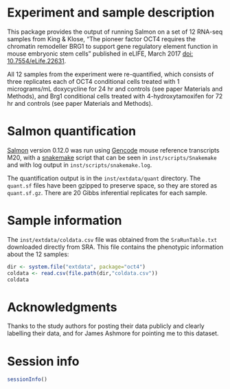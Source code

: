 <!--
%\VignetteEngine{knitr::knitr}
%\VignetteIndexEntry{Salmon quantifications for condition OCT4 knockdown in mouse ESCs}
-->

# Experiment and sample description

This package provides the output of running Salmon on a set of 12
RNA-seq samples from King & Klose, "The pioneer 
factor OCT4 requires the chromatin remodeller BRG1 to support 
gene regulatory element function in mouse embryonic stem cells"
published in eLIFE, March 2017
[doi: 10.7554/eLife.22631](https://doi.org/10.7554/eLife.22631).

All 12 samples from the experiment were re-quantified, which consists
of three replicates each of OCT4 conditional cells treated with 1
micrograms/mL doxycycline for 24 hr and controls (see paper Materials and
Methods), and Brg1 conditional cells treated with 4-hydroxytamoxifen
for 72 hr and controls (see paper Materials and Methods).

# Salmon quantification

[Salmon](https://combine-lab.github.io/salmon/)
version 0.12.0 was run using 
[Gencode](https://www.gencodegenes.org/)
mouse reference transcripts M20, with a 
[snakemake](https://snakemake.readthedocs.io/en/stable/) 
script that can be seen in `inst/scripts/Snakemake` and with 
log output in `inst/scripts/snakemake.log`. 

The quantification output is in the `inst/extdata/quant`
directory. The `quant.sf` files have been gzipped to preserve space,
so they are stored as `quant.sf.gz`. There are 20 Gibbs inferential
replicates for each sample.

# Sample information

The `inst/extdata/coldata.csv` file was obtained from the
`SraRunTable.txt` downloaded directly from SRA. This file contains the
phenotypic information about the 12 samples: 

```r
dir <- system.file("extdata", package="oct4")
coldata <- read.csv(file.path(dir,"coldata.csv"))
coldata
```

# Acknowledgments 

Thanks to the study authors for posting their data publicly and
clearly labelling their data, and for James Ashmore for pointing me to
this dataset.

# Session info

```r
sessionInfo()
```
